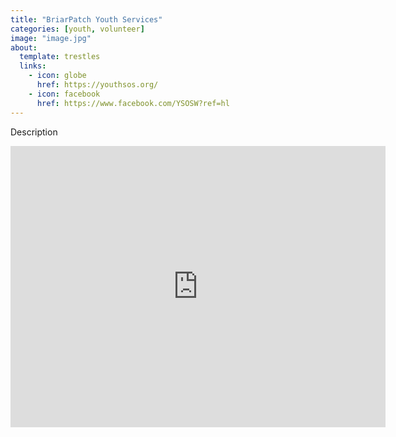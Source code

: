 ```yaml
---
title: "BriarPatch Youth Services"
categories: [youth, volunteer]
image: "image.jpg"
about:
  template: trestles
  links:
    - icon: globe
      href: https://youthsos.org/
    - icon: facebook
      href: https://www.facebook.com/YSOSW?ref=hl
---
```


Description

```{=html}
<iframe src="https://www.google.com/maps/embed?pb=!1m18!1m12!1m3!1d5832.809471011245!2d-89.38116397205341!3d43.032915108971345!2m3!1f0!2f0!3f0!3m2!1i1024!2i768!4f13.1!3m3!1m2!1s0x880653814ab3b109%3A0x598c203e9d4c89bc!2sBriarpatch%20Youth%20Services!5e0!3m2!1sen!2sus!4v1662064313627!5m2!1sen!2sus" width="600" height="450" style="border:0;" allowfullscreen="" loading="lazy" referrerpolicy="no-referrer-when-downgrade"></iframe>
```
